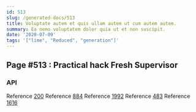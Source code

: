 ```yaml
---
id: 513
slug: /generated-docs/513
title: Voluptate autem et quis ullam autem ut cum autem autem.
summary: Ea nemo voluptatem dolor quia ut et non suscipit.
date: '2020-07-09'
tags: '["lime", "Reduced", "generation"]'
---
```


## Page #513 : Practical hack Fresh Supervisor
### API



Reference [200](/200)
Reference [884](/884)
Reference [1992](/1992)
Reference [483](/483)
Reference [1616](/1616)



